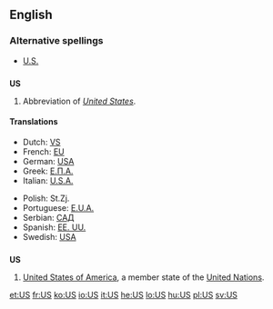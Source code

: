 {{also|Appendix:Variations of "us"}}
==English==

===Alternative spellings===
* [[U.S.]]

==={{initialism}}===
'''US'''

# Abbreviation of ''[[United States]]''.

====Translations====
{{trans-top|abbreviation of United States}}
* Dutch: [[VS]] {{m|p}}
* French: [[EU]] {{m|p}}
* German: [[#German|USA]] {{m|p}}
* Greek: [[Ε.Π.Α.]] {{f|p}}
* Italian: [[U.S.A.]] {{m|p}}
{{trans-mid}}
* Polish: St.Zj. {{m|p}}
* Portuguese: [[E.U.A.]] {{m|p}}
* Serbian: [[САД]] {{f|p}}
* Spanish: [[EE. UU.]] {{m|p}}
* Swedish: [[USA]] {{n|s}}
{{trans-bottom}}

==={{abbreviation}}===
'''US'''

# [[United States of America]], a member state of the [[United Nations]].

[[et:US]]
[[fr:US]]
[[ko:US]]
[[io:US]]
[[it:US]]
[[he:US]]
[[lo:US]]
[[hu:US]]
[[pl:US]]
[[sv:US]]